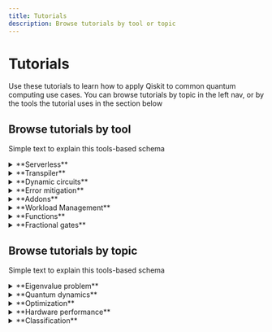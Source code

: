 ```yaml
---
title: Tutorials
description: Browse tutorials by tool or topic
---
```


# Tutorials

Use these tutorials to learn how to apply Qiskit to common quantum computing use cases. You can browse tutorials by topic in the left nav, or by the tools the tutorial uses in the section below


## Browse tutorials by tool

Simple text to explain this tools-based schema

<details>
  <summary>**Serverless**</summary>

</details>

<details>
  <summary>**Transpiler**</summary>

</details>

<details>
  <summary>**Dynamic circuits**</summary>

</details>

<details>
  <summary>**Error mitigation**</summary>

</details>

<details>
  <summary>**Addons**</summary>

</details>


<details>
  <summary>**Workload Management**</summary>

</details>

<details>
  <summary>**Functions**</summary>

</details>


<details>
  <summary>**Fractional gates**</summary>

</details>


## Browse tutorials by topic

Simple text to explain this tools-based schema

<details>
  <summary>**Eigenvalue problem**</summary>

* [Compute dissociation curves for strong coupling systems with QunaSys QURI Chemistry](/tutorials/compute-dissociation-curves-for-strong-coupling-systems-with-quna-sys-qsci)

* [Improving energy estimation of a chemistry Hamiltonian with SQD](/tutorials/improving-energy-estimation-of-a-fermionic-hamiltonian-with-sqd)

* [Variational quantum eigensolver](/tutorials/variational-quantum-eigensolver)

* [Compute dissociation PES curve for Li2S (20Q) and FeP-NO (44Q), with Qunova HiVQE](/tutorials/qunova-hivqe)

* [Heisenberg chain](/tutorials/heisenberg-chain)

* [Diagonalization of large many-body Hamiltonians on a quantum processor](/tutorials/krylov-subspace-expansion)

</details>

<details>
  <summary>**Quantum dynamics**</summary>

* [Improving estimation of expectation values with Operator Backpropagation](/tutorials/improving-estimation-of-expectation-values-with-operator-backpropagation)

* [Improved Trotterized Time Evolution with Approximate Quantum Compilation](/tutorials/improved-trotterized-time-evolution-with-approximate-quantum-compilation)

* [CHSH Inequality](/tutorials/chsh-inequality)

* [Repeat until success](/tutorials/repeat-until-success)

* [Build repetition codes](/tutorials/build-repetition-codes)

* [Wire cutting to improve performance](/tutorials/wire-cutting-to-improve-performance)

* [Scaling Periodic Boundary Problems with Circuit Cutting](/tutorials/scaling-periodic-boundary-problems-with-circuit-cutting)

* [Generating long-range entanglement with measurements](/tutorials/generating-long-range-entanglement-with-measurements)

* [Long-range entanglement with limited qubit connectivity](/tutorials/long-range-entanglement-with-limited-qubit-connectivity)

</details>

<details>
  <summary>**Optimization**</summary>

* [Solve higher-order binary optimization problems with Q-CTRL's Optimization Solver](/tutorials/solve-higher-order-binary-optimization-problems-with-q-ctrls-optimization-solver)

* [Solve utility-scale quantum optimization problems](/tutorials/quantum-approximate-optimization-algorithm)

* [Advanced Techniques for QAOA](/tutorials/advanced-techniques-for-qaoa)

* [Solving Maxcut with Reduced Qubit Requirements Using Pauli Correlation Encoding](/tutorials/solving-maxcut-with-reduced-qubit-requirements-using-pauli-correlation-encoding)

</details>

<details>
  <summary>**Hardware performance**</summary>

* [Reduce transpiled circuit depth, with circuit cutting](/tutorials/reduce-transpiled-circuit-depth-with-circuit-cutting)

* [Building workflows with the IBM Circuit function](/tutorials/building-workflows-with-the-ibm-circuit-function)

* [Transpilation Optimizations with SABRE](/tutorials/transpilation-optimizations-with-sabre)

* [Compare transpiler settings](/tutorials/circuit-transpilation-settings)

* [AI Transpiler Introduction](/tutorials/ai-transpiler-introduction)

* [Combine error mitigation options with the estimator primitive](/tutorials/combine-error-mitigation-options-with-the-estimator-primitive)

* [Real-time benchmarking for qubit selection](/tutorials/real-time-benchmarking-for-qubit-selection)

* [Utility-scale error mitigation with probabilistic error amplification](/tutorials/utility-scale-error-mitigation-with-probabilistic-error-amplification)

</details>

<details>
  <summary>**Classification**</summary>

* [Grover's algorithm](/tutorials/grovers-algorithm)

* [Quantum kernel training](/tutorials/quantum-kernel-training)

</details>

